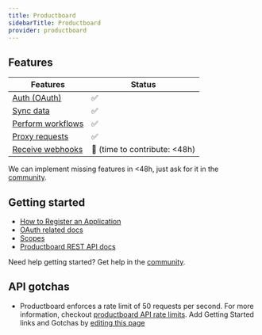 ```yaml
---
title: Productboard
sidebarTitle: Productboard
provider: productboard
---
```



<Overview />


## Features

| Features | Status |
| - | - |
| [Auth (OAuth)](/guides/getting-started/authorize-an-api-from-your-app) | ✅ |
| [Sync data](/guides/getting-started/read-from-an-api) | ✅ |
| [Perform workflows](/guides/getting-started/write-to-an-api) | ✅ |
| [Proxy requests](/guides/proxy-requests-to-an-api) | ✅ |
| [Receive webhooks](/guides/receive-webhooks-from-an-api) | 🚫 (time to contribute: &lt;48h) |

<Tip>We can implement missing features in &lt;48h, just ask for it in the [community](https://nango.dev/slack).</Tip>

## Getting started

-   [How to Register an Application](https://developer.productboard.com/docs/how-to-integrate-with-productboard-via-oauth2-developer-documentation#registering-an-oauth2-application)
-   [OAuth related docs](https://developer.productboard.com/docs/how-to-integrate-with-productboard-via-oauth2-developer-documentation)
-   [Scopes](https://developer.productboard.com/docs/how-to-integrate-with-productboard-via-oauth2-developer-documentation#access-scopes)
-   [Productboard REST API docs](https://developer.productboard.com/reference/introduction)

<Tip>Need help getting started? Get help in the [community](https://nango.dev/slack).</Tip>

## API gotchas
-   Productboard enforces a rate limit of 50 requests per second. For more information, checkout [productboard API rate limits](https://developer.productboard.com/reference/rate-limiting).
<Note>Add Getting Started links and Gotchas by [editing this page](https://github.com/nangohq/nango/tree/master/docs-v2/integrations/all/productboard.mdx)</Note>
